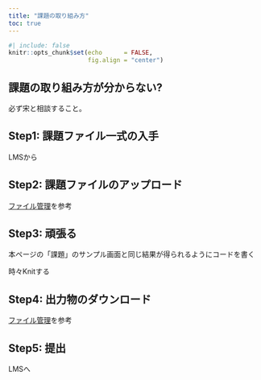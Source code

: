 ```yaml
---
title: "課題の取り組み方"
toc: true
---
```


```r
#| include: false
knitr::opts_chunk$set(echo      = FALSE,
                      fig.align = "center")
```

:::{.callout-caution}
## 課題の取り組み方が分からない?

必ず宋と相談すること。
:::

## Step1: 課題ファイル一式の入手

LMSから

## Step2: 課題ファイルのアップロード

[ファイル管理](file.html)を参考

## Step3: 頑張る

本ページの「課題」のサンプル画面と同じ結果が得られるようにコードを書く

時々Knitする

## Step4: 出力物のダウンロード

[ファイル管理](file.html)を参考

## Step5: 提出

LMSへ
